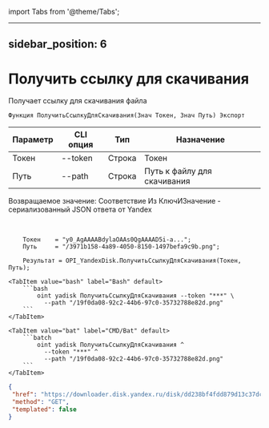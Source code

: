 ﻿import Tabs from '@theme/Tabs';

---
sidebar_position: 6
---

# Получить ссылку для скачивания
 Получает ссылку для скачивания файла



`Функция ПолучитьСсылкуДляСкачивания(Знач Токен, Знач Путь) Экспорт`

  | Параметр | CLI опция | Тип | Назначение |
  |-|-|-|-|
  | Токен | --token | Строка | Токен |
  | Путь | --path | Строка | Путь к файлу для скачивания |

  
  Возвращаемое значение:   Соответствие Из КлючИЗначение - сериализованный JSON ответа от Yandex

<br/>




```bsl title="Пример кода"
    Токен    = "y0_AgAAAABdylaOAAs0QgAAAAD5i-a...";
    Путь     = "/3971b158-4a89-4050-8150-1497befa9c9b.png";

    Результат = OPI_YandexDisk.ПолучитьСсылкуДляСкачивания(Токен, Путь);
```
    

 <Tabs>
  
    <TabItem value="bash" label="Bash" default>
        ```bash
            oint yadisk ПолучитьСсылкуДляСкачивания --token "***" \
              --path "/19f0da08-92c2-44b6-97c0-35732788e82d.png"
        ```
    </TabItem>
  
    <TabItem value="bat" label="CMD/Bat" default>
        ```batch
            oint yadisk ПолучитьСсылкуДляСкачивания ^
              --token "***" ^
              --path "/19f0da08-92c2-44b6-97c0-35732788e82d.png"
        ```
    </TabItem>
</Tabs>


```json title="Результат"
{
 "href": "https://downloader.disk.yandex.ru/disk/dd238bf4fdd879d13c37dc6b404e14c84ab2186704d640ce6e8213a30318e641/6705a64e/gwThwhLBKYvLhQCNnqAHirWAoEC4dKsPFFzSTeWuFK5ceIUkIDC7fKzI6e0Ic1rFWZAX7ZAMHvmKl9PvgqcSEQ%3D%3D?uid=1573541518&filename=6605347b-a937-40bd-9d48-b1d480048e0d.png&disposition=attachment&hash=&limit=0&content_type=multipart&owner_uid=1573541518&fsize=2114023&hid=03d7263840468e281bd0b238a26e7d0d&media_type=image&tknv=v2&etag=9e0176f87f6565a22f78e0f9b39a4d78",
 "method": "GET",
 "templated": false
}
```
